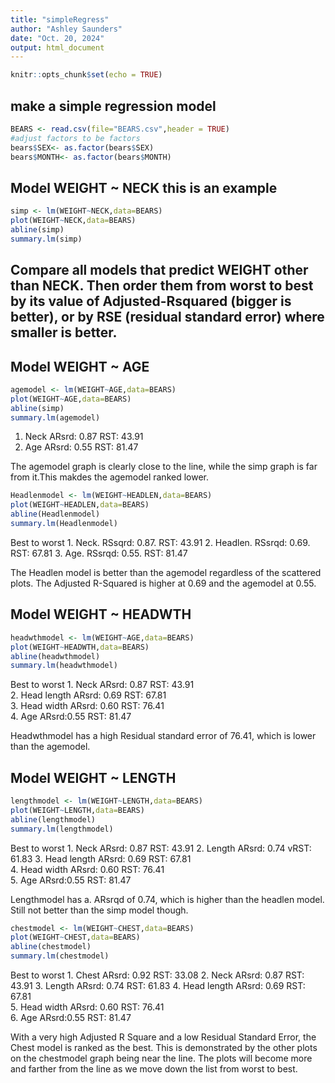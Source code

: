 ```yaml
---
title: "simpleRegress"
author: "Ashley Saunders"
date: "Oct. 20, 2024"
output: html_document
---
```


```r
knitr::opts_chunk$set(echo = TRUE)
```

## make a simple regression model

```r
BEARS <- read.csv(file="BEARS.csv",header = TRUE)
#adjust factors to be factors
bears$SEX<- as.factor(bears$SEX)
bears$MONTH<- as.factor(bears$MONTH)
```

## Model WEIGHT ~ NECK  this is an example  

```r
simp <- lm(WEIGHT~NECK,data=BEARS)
plot(WEIGHT~NECK,data=BEARS)
abline(simp)
summary.lm(simp)
```


## Compare all models that predict WEIGHT other than NECK. Then order them from worst to best by its value of Adjusted-Rsquared (bigger is better), or by RSE (residual standard error) where smaller is better. 

## Model WEIGHT ~ AGE    
```r
agemodel <- lm(WEIGHT~AGE,data=BEARS)
plot(WEIGHT~AGE,data=BEARS)
abline(simp)
summary.lm(agemodel)
```

1. Neck     ARsrd: 0.87     RST: 43.91
2. Age      ARsrd: 0.55     RST: 81.47

The agemodel graph is clearly close to the line, while the simp graph is far from it.This makdes the agemodel ranked lower. 

```r
Headlenmodel <- lm(WEIGHT~HEADLEN,data=BEARS)
plot(WEIGHT~HEADLEN,data=BEARS)
abline(Headlenmodel)
summary.lm(Headlenmodel)
```

Best to worst
1. Neck.      RSsqrd: 0.87.      RST: 43.91
2. Headlen.   RSsrqd: 0.69.      RST: 67.81
3. Age.       RSsrqd: 0.55.      RST: 81.47

The Headlen model is better than the agemodel regardless of the scattered plots. The Adjusted R-Squared is higher at 0.69 and the agemodel at 0.55.

## Model WEIGHT ~ HEADWTH 
```r
headwthmodel <- lm(WEIGHT~AGE,data=BEARS)
plot(WEIGHT~HEADWTH,data=BEARS)
abline(headwthmodel)
summary.lm(headwthmodel)
```

Best to worst
1. Neck               ARsrd: 0.87         RST: 43.91       
2. Head length        ARsrd: 0.69         RST: 67.81    
3. Head width         ARsrd: 0.60         RST: 76.41     
4. Age                ARsrd:0.55          RST: 81.47       

Headwthmodel has a high Residual standard error of 76.41, which is lower than the agemodel.

## Model WEIGHT ~ LENGTH 
```r
lengthmodel <- lm(WEIGHT~LENGTH,data=BEARS)
plot(WEIGHT~LENGTH,data=BEARS)
abline(lengthmodel)
summary.lm(lengthmodel)
```
Best to worst
1. Neck               ARsrd: 0.87         RST: 43.91 
2. Length             ARsrd: 0.74        vRST: 61.83
3. Head length        ARsrd: 0.69         RST: 67.81    
4. Head width         ARsrd: 0.60         RST: 76.41     
5. Age                ARsrd:0.55          RST: 81.47

Lengthmodel has a. ARsrqd of 0.74, which is higher than the headlen model. Still not better than the simp model though. 

```r
chestmodel <- lm(WEIGHT~CHEST,data=BEARS)
plot(WEIGHT~CHEST,data=BEARS)
abline(chestmodel)
summary.lm(chestmodel)
```
Best to worst
1. Chest              ARsrd: 0.92         RST: 33.08
2. Neck               ARsrd: 0.87         RST: 43.91 
3. Length             ARsrd: 0.74         RST: 61.83
4. Head length        ARsrd: 0.69         RST: 67.81    
5. Head width         ARsrd: 0.60         RST: 76.41     
6. Age                ARsrd:0.55          RST: 81.47

With a very high Adjusted R Square and a low Residual Standard Error, the Chest model is ranked as the best. This is demonstrated by the other plots on the chestmodel graph being near the line. The plots will become more and farther from the line as we move down the list from worst to best.


